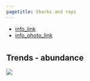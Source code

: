 ```yaml
---
pagetitle: Sharks and rays
---
```


- [info_link](https://olympiccoast.noaa.gov/living/marinelife/fish/fish.html)
- [info_photo_link](https://olympiccoast.noaa.gov/library/pixpages/librarypixpg_skate.html)



# {.tabset}

## Trends - abundance
![](figures/Appendix S.LR.13.5 - CPUE for elasmobranchs in OCNMS 2003-2018.jpg)
